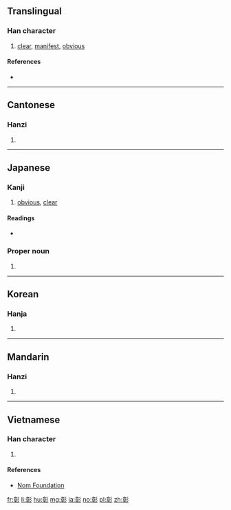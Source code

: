 ==Translingual==

===Han character===
{{Han char|rn=59|rad=彡|as=11|sn=14|four=0242<sub>2</sub>|canj=卜十竹竹竹 (YJHHH)|ids=⿰[[章]][[彡]]}}

# [[clear]], [[manifest]], [[obvious]]

====References====
* {{Han ref|kx=0364.150|dkj=10015|dj=0684.010|hdz=20857.010|uh=5F70|ud=24432|bh=B9FC|bd=47612}}

----

==Cantonese==

===Hanzi===
{{yue-hanzi|jyut=[[zoeng1]]|y=jeung1}}

# {{defn|lang=yue|sort=彡11}}

----

==Japanese==

===Kanji===
{{ja-kanji|grade=c|rs=彡11}}

# [[obvious]], [[clear]]

====Readings====
* {{ja-readings|goon=[[しょう]] (shō)|kanon=[[しょう]] (shō)|kun=[[あや]] (aya), [[あきらか]] (akiraka), [[あらわれる]] (arawareru)}}
<!-- not in my sources: |on=[[そう]] (sō) -->
===Proper noun===
{{ja-pos|あきら|proper}} 

# {{given name|male|lang=ja|sort=あきら}}

----

==Korean==

===Hanja===
{{ko-hanja|hangeul=[[창]]|eumhun=|rv=chang|mr=ch'ang|y=chang}}

# {{defn|lang=ko|sort=彡11}}

----

==Mandarin==

===Hanzi===
{{cmn-hanzi|pin=[[zhāng]] ([[zhang1]])|wg=chang<sup>1</sup>}}

# {{defn|lang=cmn|sort=彡11}}

----

==Vietnamese==

===Han character===
{{vi-readings|rs=彡11| hanviet = chương}}

# {{defn|lang=vi|sort=彡11}}

====References====
*[http://nomfoundation.org/common/nom_details.php?codepoint=5f70 Nom Foundation]

[[fr:彰]]
[[li:彰]]
[[hu:彰]]
[[mg:彰]]
[[ja:彰]]
[[no:彰]]
[[pl:彰]]
[[zh:彰]]